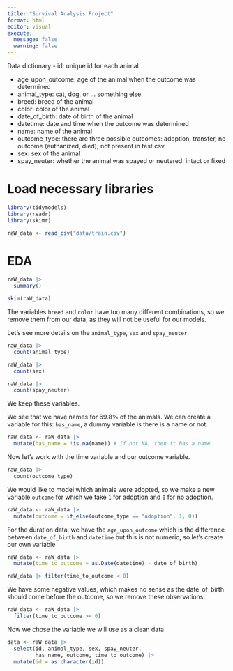 ```yaml
---
title: "Survival Analysis Project"
format: html
editor: visual
execute:
  message: false
  warning: false
---
```


Data dictionary - id: unique id for each animal

-   age_upon_outcome: age of the animal when the outcome was determined
-   animal_type: cat, dog, or ... something else
-   breed: breed of the animal
-   color: color of the animal
-   date_of_birth: date of birth of the animal
-   datetime: date and time when the outcome was determined
-   name: name of the animal
-   outcome_type: there are three possible outcomes: adoption, transfer, no outcome (euthanized, died); not present in test.csv
-   sex: sex of the animal
-   spay_neuter: whether the animal was spayed or neutered: intact or fixed

# Load necessary libraries

```r
library(tidymodels)
library(readr)
library(skimr)

raW_data <- read_csv("data/train.csv")
```

# EDA

```r
raW_data |> 
  summary()

skim(raW_data)
```

The variables `breed` and `color` have too many different combinations, so we remove them from our data, as they will not be useful for our models.

Let's see more details on the `animal_type`, `sex` and `spay_neuter`.

```r
raW_data |> 
  count(animal_type)

raW_data |> 
  count(sex)

raW_data |> 
  count(spay_neuter)


```

We keep these variables.

We see that we have names for 69.8% of the animals. We can create a variable for this: `has_name`, a dummy variable is there is a name or not.

```r
raW_data <- raW_data |> 
  mutate(has_name = !is.na(name)) # If not NA, then it has a name. 
```

Now let's work with the time variable and our outcome variable.

```r
raW_data |> 
  count(outcome_type)
```

We would like to model which animals were adopted, so we make a new variable
`outcome` for which we take `1` for adoption and `0` for no adoption.

```r
raW_data <- raW_data |> 
  mutate(outcome = if_else(outcome_type == "adoption", 1, 0))
```

For the duration data, we have the `age_upon_outcome` which is the difference
between `date_of_birth` and `datetime` but this is not numeric, so let's create
our own variable

```r
raW_data <- raW_data |> 
  mutate(time_to_outcome = as.Date(datetime) - date_of_birth)
```

```r
raW_data |> filter(time_to_outcome < 0)
```
We have some negative values, which makes no sense as the date_of_birth should 
come before the outcome, so we remove these observations.

```r
raW_data <- raW_data |> 
  filter(time_to_outcome >= 0)
```

Now we chose the variable we will use as a clean data

```r
data <- raW_data |> 
  select(id, animal_type, sex, spay_neuter,
         has_name, outcome, time_to_outcome) |> 
  mutate(id = as.character(id))
  
```

